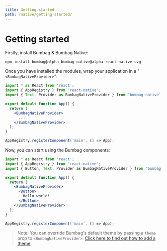 ```yaml
---
title: Getting started
path: /native/getting-started/
---
```


# Getting started

Firstly, install Bumbag & Bumbag Native:

```
npm install bumbag@alpha bumbag-native@alpha react-native-svg
```

Once you have installed the modules, wrap your application in a "`<BumbagNativeProvider>`":

```jsx
import * as React from 'react';
import { AppRegistry } from 'react-native';
import { Text, Provider as BumbagNativeProvider } from 'bumbag-native';

export default function App() {
  return (
    <BumbagNativeProvider>
      ...
    </BumbagNativeProvider>
  );
}

AppRegistry.registerComponent('main', () => App);
```

Now, you can start using the Bumbag components:

```jsx
import * as React from 'react';
import { AppRegistry } from 'react-native';
import { Button, Text, Provider as BumbagNativeProvider } from 'bumbag-native';

export default function App() {
  return (
    <BumbagNativeProvider>
      <Button>
        Hello world!
      </Button>
    </BumbagNativeProvider>
  );
}

AppRegistry.registerComponent('main', () => App);
```

> Note: You can override Bumbag's default theme by passing a `theme` prop to `<BumbagNativeProvider>`. [Click here to find out how to add a theme](/native/theming).
